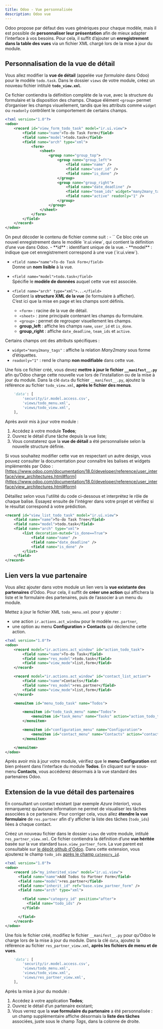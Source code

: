 ```yaml
---
title: Odoo - Vue personnalisée
description: Odoo vue
---
```


Odoo propose par défaut des vues génériques pour chaque modèle,
mais il est possible de **personnaliser leur présentation**
afin de mieux adapter l’interface à vos besoins.
Pour cela, il suffit d’ajouter un **enregistrement dans la table des vues** 
via un fichier XML chargé lors de la mise à jour du module.

## Personnalisation de la vue de détail
Vous allez modifier la **vue de détail** (appelée *vue formulaire* dans Odoo) 
pour le modèle `todo.task`.
Dans le dossier `views` de votre module, créez un nouveau fichier intitulé 
**`todo_view.xml`**.

Ce fichier contiendra la définition complète de la vue, avec la structure 
du formulaire et la disposition des champs.
Chaque élément `<group>` permet d’organiser les champs visuellement, 
tandis que les attributs comme `widget` ou `readonly` contrôlent le comportement 
de certains champs.

```xml title="views/todo_view.xml" 
<?xml version="1.0"?>
<odoo>
    <record id="view_form_todo_task" model="ir.ui.view">
        <field name="name">To-do Task Form</field>
        <field name="model">todo.task</field>
        <field name="arch" type="xml">
            <form>
                <sheet>
                    <group name="group_top">
                        <group name="group_left">
                            <field name="name" />
                            <field name="user_id" />
                            <field name="is_done" />
                        </group>
                        <group name="group_right">
                            <field name="date_deadline" />
                            <field name="team_ids" widget="many2many_tags" />
                            <field name="active" readonly="1" />
                        </group>
                    </group>
                </sheet>
            </form>
        </field>
    </record>
</odoo>
```

<Aside>
On peut décoder le contenu de fichier comme suit : 
- `<record id="view_form_todo_task" model="ir.ui.view">`  
  Ce bloc crée un nouvel enregistrement dans le modèle `ir.ui.view`, qui contient la définition d’une vue dans Odoo.  
  - **id** : identifiant unique de la vue.  
  - **model** : indique que cet enregistrement correspond à une vue (`ir.ui.view`).  

- `<field name="name">To-do Task Form</field>`  
  Donne un **nom lisible** à la vue.

- `<field name="model">todo.task</field>`  
  Spécifie le **modèle de données** auquel cette vue est associée.

- `<field name="arch" type="xml">...</field>`  
  Contient la **structure XML de la vue** (le formulaire à afficher).  
  C’est ici que la mise en page et les champs sont définis.

    - `<form>` : racine de la vue de détail.  
    - `<sheet>` : zone principale contenant les champs du formulaire.  
    - `<group>` : permet de regrouper visuellement les champs.  
    - **group_left** : affiche les champs `name`, `user_id` et `is_done`.  
    - **group_right** : affiche `date_deadline`, `team_ids` et `active`.

Certains champs ont des attributs spécifiques :  
- `widget="many2many_tags"` : affiche la relation *Many2many* sous forme d’étiquettes.  
- `readonly="1"` : rend le champ **non modifiable** dans cette vue.
</Aside>

Une fois ce fichier créé, vous devez **mettre à jour le fichier `__manifest__.py`** 
afin qu’Odoo charge cette nouvelle vue lors de l’installation ou de la mise à jour du module.
Dans la clé `data` du fichier `__manifest__.py`, 
ajoutez la référence au fichier `todo_view.xml`, 
**après le fichier des menus**.

```python title="__manifest__.py"  
    'data': [
        'security/ir.model.access.csv',
        'views/todo_menu.xml',
        'views/todo_view.xml',
    ],
```

Après avoir mis à jour votre module :
1. Accédez à votre module **Todos**;
1. Ouvrez le détail d’une tâche depuis la vue liste;
1. Vous constaterez que la **vue de détail** a été personnalisée 
selon la nouvelle structure définie.

Si vous souhaitez modifier cette vue en respectant un autre design,
vous pouvez consulter la documentation pour connaître les balises et widgets
implémentés par Odoo : 
[https://www.odoo.com/documentation/18.0/developer/reference/user_interface/view_architectures.html#form](https://www.odoo.com/documentation/18.0/developer/reference/user_interface/view_architectures.html#form)

<Aside icon="pencil" title="Exercice">

Détaillez selon vous l'utilité du code ci-dessous et interprétez le rôle de chaque balise.
Essayez ensuite de l'intégrer dans votre projet et vérifiez si le résultat correspond 
à votre prédiction.

```xml
<record id="view_list_todo_task" model="ir.ui.view">
    <field name="name">To-do Task Tree</field>
    <field name="model">todo.task</field>
    <field name="arch" type="xml">
        <list decoration-muted="is_done==True">
            <field name="name" />
            <field name="date_deadline" />
            <field name="is_done" />
        </list>
    </field>
</record>
```
</Aside>

## Lien vers la vue partenaire

Vous allez ajouter dans votre module un lien vers la **vue existante des partenaires** 
d’Odoo.
Pour cela, il suffit de **créer une action** qui affichera la liste et le formulaire des partenaires, 
puis de l’associer à un menu du module.

Mettez à jour le fichier XML `todo_menu.xml` pour y ajouter :
- une action `ir.actions.act_window` pour le modèle `res.partner`,  
- une option au menu **Configuration > Contacts** qui déclenche cette action.  

```xml title="views/todo_menu.xml" ins={9-13} {22}
<?xml version="1.0"?>
<odoo>
    <record model="ir.actions.act_window" id="action_todo_task">
        <field name="name">To-do Task</field>
        <field name="res_model">todo.task</field>
        <field name="view_mode">list,form</field>
    </record>

    <record model="ir.actions.act_window" id="contact_list_action">
        <field name="name">Contacts</field>
        <field name="res_model">res.partner</field>
        <field name="view_mode">list,form</field>
    </record>

    <menuitem id="menu_todo_task" name="Todos">

        <menuitem id="todo_task_menu" name="Todos">
            <menuitem id="task_menu" name="Tasks" action="action_todo_task" />
        </menuitem>

        <menuitem id="configuration_menu" name="Configuration">
            <menuitem id="contact_menu" name="Contacts" action="contact_list_action" />
        </menuitem>

    </menuitem>
</odoo>
```

Après avoir mis à jour votre module, vérifiez que le **menu Configuration** 
est bien présent dans l’interface du module **Todos**.
En cliquant sur le sous-menu **Contacts**, vous accéderez désormais 
à la vue standard des partenaires Odoo.

## Extension de la vue détail des partenaires

En consultant un contact existant (par exemple *Azure Interior*), vous remarquerez 
qu’aucune information ne permet de visualiser les tâches associées à ce partenaire.
Pour corriger cela, vous allez **étendre la vue formulaire** de `res.partner` 
afin d’y afficher la liste des tâches (`todo_ids`) liées à chaque contact.

Créez un nouveau fichier dans le dossier `views` de votre module, intitulé `res_partner_view.xml`.
Ce fichier contiendra la définition d’une **vue héritée** basée sur la vue standard `base.view_partner_form`.
La vue parent est consultable sur 
[le dépôt github d'Odoo](https://github.com/odoo/odoo/blob/7c513de528c9f9fdbfc8c5fa8496c94c2c7e96a0/odoo/addons/base/views/res_partner_views.xml#L141).
Dans cette extension, vous ajouterez le champ `todo_ids` [après le champ `category_id`](https://github.com/odoo/odoo/blob/7c513de528c9f9fdbfc8c5fa8496c94c2c7e96a0/odoo/addons/base/views/res_partner_views.xml#L210).

```xml title="views/res_partner_view.xml" 
<?xml version="1.0"?>
<odoo>
    <record id="my_inherited_view" model="ir.ui.view">
      <field name="name">Add Todos to Partner Form</field>
      <field name="model">res.partner</field>
      <field name="inherit_id" ref="base.view_partner_form" />
      <field name="arch" type="xml">

        <field name="category_id" position="after">
          <field name="todo_ids" />
        </field>

      </field>
    </record>
</odoo>
```

Une fois le fichier créé, modifiez le fichier `__manifest__.py` pour qu’Odoo 
le charge lors de la mise à jour du module.
Dans la clé `data`, ajoutez la référence au fichier `res_partner_view.xml`, 
**après les fichiers de menu et de vues**.

```python title="__manifest__.py"  
    'data': [
        'security/ir.model.access.csv',
        'views/todo_menu.xml',
        'views/todo_view.xml',
        'views/res_partner_view.xml',
    ],
```

Après la mise à jour du module :
1. Accédez à votre application **Todos**;
1. Ouvrez le détail d’un partenaire existant;
1. Vous verrez que la **vue formulaire du partenaire** a été personnalisée :
un champ supplémentaire affiche désormais la **liste des tâches** associées, 
juste sous le champ *Tags*, dans la colonne de droite.

